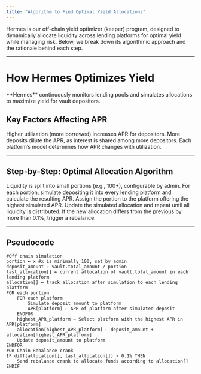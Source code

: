 ```yaml
---
title: "Algorithm to Find Optimal Yield Allocations"
---
```


Hermes is our off-chain yield optimizer (keeper) program, designed to dynamically allocate liquidity across lending platforms for optimal yield while managing risk. Below, we break down its algorithmic approach and the rationale behind each step.

---

# How Hermes Optimizes Yield

<Callout type="info" emoji="⚡">
**Hermes** continuously monitors lending pools and simulates allocations to maximize yield for vault depositors.
</Callout>

## Key Factors Affecting APR

<CardGroup>
  <Card title="Amount Borrowed" icon="inbox-in" iconType="solid">
    Higher utilization (more borrowed) increases APR for depositors.
  </Card>
  <Card title="Amount Deposited" icon="paper-plane-top" iconType="solid">
    More deposits dilute the APR, as interest is shared among more depositors.
  </Card>
  <Card title="Interest Rate Model" icon="chart-line" iconType="solid">
    Each platform’s model determines how APR changes with utilization.
  </Card>
</CardGroup>

---

## Step-by-Step: Optimal Allocation Algorithm

<Steps>
  <Step title="1. Divide Liquidity into Portions">
    Liquidity is split into small portions (e.g., 100+), configurable by admin.
  </Step>
  <Step title="2. Simulate Deposits Across Platforms">
    For each portion, simulate depositing it into every lending platform and calculate the resulting APR.
  </Step>
  <Step title="3. Select Highest APR">
    Assign the portion to the platform offering the highest simulated APR.
  </Step>
  <Step title="4. Update Simulated Allocations">
    Update the simulated allocation and repeat until all liquidity is distributed.
  </Step>
  <Step title="5. Compare to Previous Allocation">
    If the new allocation differs from the previous by more than 0.1%, trigger a rebalance.
  </Step>
</Steps>

---

## Pseudocode

```
#Off chain simulation
portion ← x #x is minimally 100, set by admin
deposit_amount ← vault.total_amount / portion
last_allocation[] ← current allocation of vault.total_amount in each lending platform
allocation[] ← track allocation after simulation to each lending platform
FOR each portion
    FOR each platform
        Simulate deposit_amount to platform
        APR[platform] ← APR of platform after simulated deposit
    ENDFOR
    highest_APR_platform ← Select platform with the highest APR in APR[platform]
    allocation[highest_APR_platform] ← deposit_amount + allocation[highest_APR_platform]
    Update deposit_amount to platform
ENDFOR
#On Chain Rebalance crank
IF diff(allocation[], last_allocation[]) > 0.1% THEN
    Send rebalance crank to allocate funds according to allocation[]
ENDIF
```